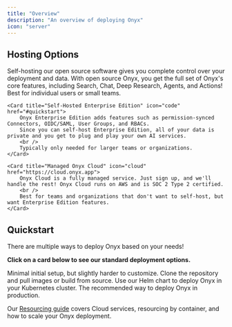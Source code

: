 ```yaml
---
title: "Overview"
description: "An overview of deploying Onyx"
icon: "server"
---
```



## Hosting Options
<CardGroup cols={1}>
    <Card title="Self-Hosted Open Source" icon="code" href="#quickstart">
        Self-hosting our open source software gives you complete control over your deployment and data. 
        With open source Onyx, you get the full set of Onyx's core features, including Search, Chat, Deep Research, Agents, and Actions!
        <br />
        Best for individual users or small teams.
    </Card>

    <Card title="Self-Hosted Enterprise Edition" icon="code" href="#quickstart">
        Onyx Enterprise Edition adds features such as permission-synced Connectors, OIDC/SAML, User Groups, and RBACs.
        Since you can self-host Enterprise Edition, all of your data is private and you get to plug and play your own AI services.
        <br />
        Typically only needed for larger teams or organizations.
    </Card>

    <Card title="Managed Onyx Cloud" icon="cloud" href="https://cloud.onyx.app">
        Onyx Cloud is a fully managed service. Just sign up, and we'll handle the rest! Onyx Cloud runs on AWS and is SOC 2 Type 2 certified.
        <br />
        Best for teams and organizations that don't want to self-host, but want Enterprise Edition features.
    </Card>
</CardGroup>

## Quickstart
<Tip>
  There are multiple ways to deploy Onyx based on your needs!
</Tip>

**Click on a card below to see our standard deployment options.**

<CardGroup cols={2}>
    <Card title="(Quickest) Onyx CLI" icon="microchip" href="/deployment/getting_started/quickstart#onyx-cli">
        Minimal initial setup, but slightly harder to customize. 
    </Card>
    <Card title="(Standard) Launch with Docker" icon="bolt" href="/deployment/getting_started/quickstart#launch-with-docker">
        Clone the repository and pull images or build from source. 
    </Card>
    <Card title="Deploy with Kubernetes" icon="code" href="/deployment/getting_started/quickstart#deploy-with-kubernetes">
        Use our Helm chart to deploy Onyx in your Kubernetes cluster.
    </Card>
    <Card title="Guide: Setup Onyx in EC2" icon="server" href="/deployment/deployment_guides/aws/ec2">
        The recommended way to deploy Onyx in production.
    </Card>
</CardGroup>

<ResourcingOverview />

Our [Resourcing guide](/deployment/getting_started/resourcing) covers Cloud services, resourcing by container, and how to scale your Onyx deployment.


 
